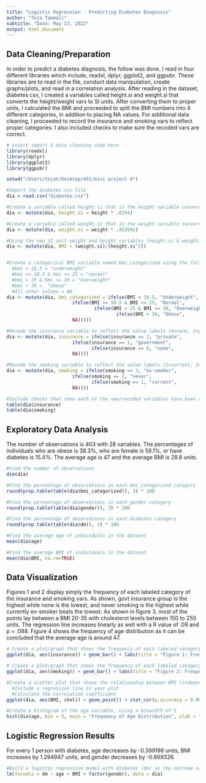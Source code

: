 ```yaml
---
title: "Logistic Regression - Predicting Diabetes Diagnosis"
author: "Teja Tammali"
subtitle: "Date: May 13, 2022"
output: html_document
---
```

## Data Cleaning/Preparation
In order to predict a diabetes diagnosis, the follow was done. I read in four different libraries which include, readxl, dplyr, ggplot2, and ggpubr. These libraries are to read in the file, conduct data manipulation, create graphs/plots, and read in a correlation analysis. After reading in the dataset, diabetes.csv, I created a variables called height.si and weight.si that converts the height/weight vars to SI units. After converting them to proper units, I calculated the BMI and proceeded to split the BMI numbers into 4 different categories, in addition to placing NA values. For additional data cleaning, I proceeded to record the insurance and smoking vars to reflect proper categories. I also included checks to make sure the recoded vars are correct.
```r
# insert import & data cleaning code here
library(readxl)
library(dplyr)
library(ggplot2)
library(ggpubr)

setwd("/Users/tejat/Desktop/452/mini project 4")

#Import the diabetes.csv file
dia = read.csv("diabetes.csv")

#Create a variable called height.si that is the height variable converted to SI units by multiplying the height variable by 0.0254 
dia <- mutate(dia, height.si = height * .0254)

#Create a variable called weight.si that is the weight variable converted to SI units by multiplying the weight variable by 0.453592
dia <- mutate(dia, weight.si = weight * .453592)

#Using the new SI unit weight and height variables (height.si & weight.si), calculate BMI using the following formula: BMI = (weight.si)/(height.si^2)
dia <- mutate(dia, BMI = (weight.si)/(height.si^2))


#Create a categorical BMI variable named bmi_categorized using the following conditions:
  #bmi < 18.5 = "underweight"
  #bmi >= 18.5 & bmi <= 25 = "normal"
  #bmi > 25 & bmi <= 30 = "overweight"
  #bmi > 30 =  "obese"
  #All other values = NA
dia <- mutate(dia, bmi_categorized = ifelse(BMI < 18.5, "Underweight",
                        ifelse(BMI >= 18.5 & BMI <= 25, "Normal",
                                ifelse(BMI > 25 & BMI <= 30, "Overweight",
                                        ifelse(BMI > 30, "Obese",
                        NA)))))

#Recode the insurance variable to reflect the value labels (0=none, 1=government, 2=private)
dia <- mutate(dia, insurance = ifelse(insurance == 2, "private",
                        ifelse(insurance == 1, "government",
                               ifelse(insurance == 0, "none",
                        NA))))

#Recode the smoking variable to reflect the value labels (1=current, 2=never and 3=ex-smoker)
dia <- mutate(dia, smoking = ifelse(smoking == 3, "ex-smoker",
                        ifelse(smoking == 2, "never",
                               ifelse(smoking == 1, "current",
                        NA))))

#Include checks that show each of the new/recoded variables have been correctly coded
table(dia$insurance)
table(dia$smoking)
```


## Exploratory Data Analysis
The number of observations is 403 with 28 variables. The percentages of individuals who are obese is 38.3%, who are female is 58.1%, or have diabetes is 15.4%. The average age is 47 and the average BMI is 28.8 units.
```r
#Find the number of observations
dim(dia)

#Find the percentage of observations in each bmi_categorized category
round(prop.table(table(dia$bmi_categorized)), 3) * 100

#Find the percentage of observations in each gender category
round(prop.table(table(dia$gender)), 3) * 100

#Find the percentage of observations in each diabetes category
round(prop.table(table(dia$dm)), 3) * 100

#Find the average age of individuals in the dataset
mean(dia$age)

#Find the average BMI of individuals in the dataset
mean(dia$BMI, na.rm=TRUE)
```


## Data Visualization
Figures 1 and 2 display simply the frequency of each labeled category of the insurance and smoking vars. As shown, govt insurance group is the highest while none is the lowest, and never smoking is the highest while currently ex-smoker beats the lowest. As shown in figure 3, most of the points lay between a BMI 20-35 with cholesterol levels between 150 to 250 units. The regression line increases linearly as well with a R value of .09 and p = .088. Figure 4 shows the frequency of age distribution as it can be concluded that the average age is around 47.
```r
# Create a plot/graph that shows the frequency of each labeled category of the insurance variable
ggplot(dia, aes(insurance)) + geom_bar() + labs(title = "Figure 1: Frequency of each labeled category of the Insurance Variable", x = "Insurance Group")

# Create a plot/graph that shows the frequency of each labeled category of the smoking variable
ggplot(dia, aes(smoking)) + geom_bar() + labs(title = "Figure 2: Frequency of each labeled category of the Smoking Variable", x = "Smoking Group")

#Create a scatter plot that shows the relationship between BMI (independent variable) and cholesterol (dependent variable)
  #Include a regression line in your plot
  #Calculate the correlation coefficient
ggplot(dia, aes(BMI, chol)) + geom_point() + stat_cor(p.accuracy = 0.001, r.accuracy = 0.01) + stat_smooth(method = "lm", formula = y ~ x, geom = "smooth") + labs(title = "Figure 3: Relationship between Body Mass Index and cholesterol levels", x = "Body Mass Index", y = "Cholesterol Levels")

#Create a histogram of the age variable, using a binwidth of 5
hist(dia$age, bin = 5, main = "Frequency of Age Distribution", xlab = "Age")
```

## Logistic Regression Results
For every 1 person with diabetes, age decreases by -0.399198 units, BMI increases by 1.294947 units, and gender decreases by -0.869326.
```r
#Build a logistic regression model with diabetes (dm) as the outcome variable, and age, gender, and BMI as the predictors. Remember to treat gender as a factor in the model
lm(forumla = dm ~ age + BMI + factor(gender), data = dia)
```

